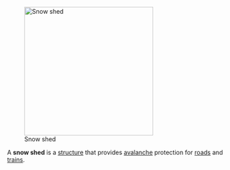 {{move to wiktionary}}
[[Image:7527 near snow shed.jpg|right|300px|Snow shed]]

A '''snow shed''' is a [[structure]] that provides [[avalanche]] protection for [[road]]s and [[train]]s.